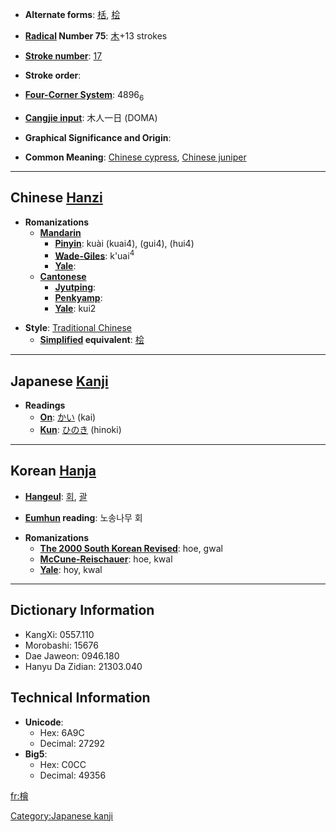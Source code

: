 * '''Alternate forms''': [[栝]], [[桧]]

* '''[[Wiktionary:Chinese radical index| Radical]] Number 75''': [[Wiktionary:Chinese radical index 木|木]]+13 strokes

* '''[[Wiktionary:Chinese total strokes index|Stroke number]]''': [[Wiktionary:Chinese total strokes index 17|17]]

* '''Stroke order''': 

* '''[[Wiktionary:Chinese four corner index|Four-Corner System]]''': 4896<sub>6</sub>

* '''[[Wiktionary:Chinese Cangjie index|Cangjie input]]''': 木人一日 (DOMA)

* '''Graphical Significance and Origin''': 

* '''Common Meaning''': [[Chinese cypress]], [[Chinese juniper]]

----

== Chinese [[Hanzi]] ==

* '''Romanizations'''
** '''[[Mandarin]]'''
*** '''[[Pinyin]]''': kuài (kuai4), (gui4), (hui4)
*** '''[[Wade-Giles]]''': k'uai<sup>4</sup>
*** '''[[Yale]]''': 
** '''[[Cantonese]]'''
*** '''[[Jyutping]]''':
*** '''[[Penkyamp]]''': 
*** '''[[Yale]]''': kui2

* '''Style''': [[Traditional Chinese]] 
** '''[[Simplified Chinese|Simplified]] equivalent''': [[桧]]


----

== Japanese [[Kanji]] ==

* '''Readings'''
** '''[[On]]''': [[かい]] (kai)
** '''[[Kun]]''': [[ひのき]] (hinoki)

[[Category:Japanese kanji]]
----

== Korean [[Hanja]] ==

* '''[[Hangeul]]''': [[회]], [[괄]]

* '''[[Eumhun]] reading''': 노송나무 회

* '''Romanizations'''
** '''[[The 2000 South Korean Revised Romanization|The 2000 South Korean Revised]]''': hoe, gwal
** '''[[McCune-Reischauer]]''': hoe, kwal
** '''[[Yale]]''': hoy, kwal

----

== Dictionary Information ==

* KangXi: 0557.110
* Morobashi: 15676
* Dae Jaweon: 0946.180
* Hanyu Da Zidian: 21303.040

== Technical Information ==

* '''Unicode''':
** Hex: 6A9C
** Decimal: 27292
* '''Big5''':
** Hex: C0CC
** Decimal: 49356

[[fr:檜]]